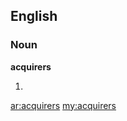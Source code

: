 ==English==
===Noun===
'''acquirers'''
#{{plural of|[[acquirer]]}}

[[ar:acquirers]]
[[my:acquirers]]